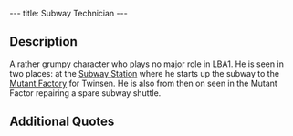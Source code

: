 ---
title: Subway Technician
---

{{Infobox Character
 |image=‎Subway_Technician.JPG
 |race=grobo
 |gender=Male
 |size=average
 |age=Adult
 |magical=
 |lba1=yes
 |lba2=
 |alignment=
 |occupation=
 |requires=
 |amount=
 |fam1=
 |fam2=
 |planet=
 |island=
 |building=
}}
{{Quote
 |Yes, I know, you also want me to start the transporter. Ok, stand in front of it, I'll start it up.
 |character=Subway technician
 |island=Hamalayi Mountains
 |planet=twinsun
 |quoteid=337}}

==Description==
A rather grumpy character who plays no major role in LBA1. He is seen in two places: at the [[Subway Station]] where he starts up the subway to the [[Mutant Factory]] for Twinsen. 
He is also from then on seen in the Mutant Factor repairing a spare subway shuttle.

==Additional Quotes==

{{Quote
 |Leave me alone! I've got work to do, and no time to play!
 |character=Subway technician
 |island=Hamalayi Mountains
 |planet=twinsun
 |quoteid=325}}

<!-- remove these category links when they're all automated by categorizers...
[[Category:Hamalayi Mountains inhabitants]] -->